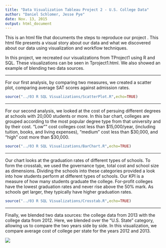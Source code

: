 ```yaml
---
title: "Data Visualization Tableau Project 2 - U.S. College Data"
author: "Daniel Schlomer, Jesse Pye"
date: Nov. 13, 2015
output: html_document
---
```


This is an html file that documents the steps to reproduce our project . This html file presents a visual story about our data and what we discovered about our data using visualization and workflow techniques.

In this project, we recreated our visualizations from TProject1 using R and SQL. These visualizations can be seen in Tproject1.html. We also showed an example of blending two data sources.

***

For our first analysis, by comparing two measures, we created a scatter plot, comparing average SAT scores against admission rates. 

```r
source("../03 R SQL Visualizations/ScatterPlot.R",echo=TRUE)
```

***

For our second analysis, we looked at the cost of persuing different degrees at schools with 20,000 students or more. In this bar chart, colleges are grouped according to the most popular degree type from that university and by their cost. "Low"" cost colleges cost less than $15,000/year, (including tuition, books, and living expenses), "medium" cost less than $30,000, and "high" cost more than $30,000. 


```r
source("../03 R SQL Visualizations/BarChart.R",echo=TRUE)
```

***

Our chart looks at the graduation rates of different types of schools. To form the crosstab, we used the governance type, total cost and school size as dimensions. Dividing the schools into these categories provided a look into how students perform at different types of schools. Our KPI is a measure of how many students graduate the college.  For-profit colleges have the lowest graduation rates and never rise above the 50% mark. As schools get larger, they typically have higher graduation rates.

```r
source("../03 R SQL Visualizations/Crosstab.R",echo=TRUE)
```

***

Finally, we blended two data sources: the college data from 2013 with the college data from 2012. Here, we blended over the "U.S. State" category, allowing us to compare the two years side by side. In this visualization, we compare average cost of college per state for the years 2012 and 2013.

![](BlendedData.jpg)